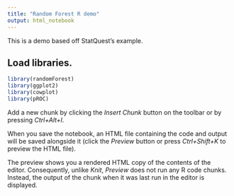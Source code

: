 ```yaml
---
title: "Random Forest R demo"
output: html_notebook
---
```


This is a demo based off StatQuest's example.

## Load libraries.

```r
library(randomForest)
library(ggplot2)
library(cowplot)
library(pROC)
```

Add a new chunk by clicking the *Insert Chunk* button on the toolbar or by pressing *Ctrl+Alt+I*.

When you save the notebook, an HTML file containing the code and output will be saved alongside it (click the *Preview* button or press *Ctrl+Shift+K* to preview the HTML file).

The preview shows you a rendered HTML copy of the contents of the editor. Consequently, unlike *Knit*, *Preview* does not run any R code chunks. Instead, the output of the chunk when it was last run in the editor is displayed.
